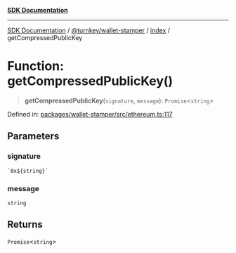[**SDK Documentation**](../../../../README.mdx)

***

[SDK Documentation](../../../../packages.mdx) / [@turnkey/wallet-stamper](../../README.mdx) / [index](../README.mdx) / getCompressedPublicKey

# Function: getCompressedPublicKey()

> **getCompressedPublicKey**(`signature`, `message`): `Promise`\<`string`\>

Defined in: [packages/wallet-stamper/src/ethereum.ts:117](https://github.com/tkhq/sdk/blob/fd49bfe86475c8603b3eb385aa101efa36fa32fc/packages/wallet-stamper/src/ethereum.ts#L117)

## Parameters

### signature

`` `0x${string}` ``

### message

`string`

## Returns

`Promise`\<`string`\>

